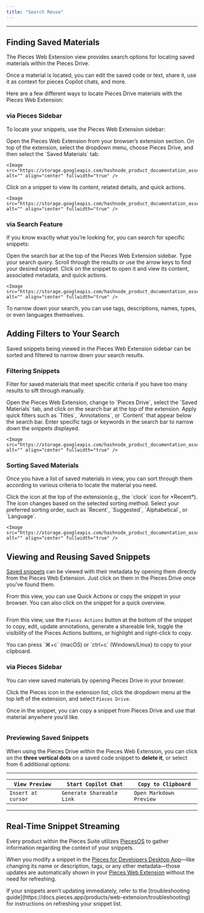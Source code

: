 ```yaml
---
title: "Search Reuse"
---
```


***

## Finding Saved Materials

The Pieces Web Extension view provides search options for locating saved materials within the Pieces Drive.

<Callout type="tip">
  Once a material is located, you can edit the saved code or text, share it, use it as context for pieces Copilot chats, and more.
</Callout>

Here are a few different ways to locate Pieces Drive materials with the Pieces Web Extension:

### via Pieces Sidebar

To locate your snippets, use the Pieces Web Extension sidebar:

<Steps>
  <Step title="Open the Pieces Sidebar">
    Open the Pieces Web Extension from your browser’s extension section.
  </Step>

  <Step title="Navigate to Pieces Drive">
    On top of the extension, select the dropdown menu, choose Pieces Drive, and then select the `Saved Materials` tab.

    <Image src="https://storage.googleapis.com/hashnode_product_documentation_assets/web_extension/pieces_drive/search_reuse/hovering_pieces_copilot.png" alt="" align="center" fullwidth="true" />
  </Step>

  <Step title="Open a Snippet">
    Click on a snippet to view its content, related details, and quick actions.

    <Image src="https://storage.googleapis.com/hashnode_product_documentation_assets/web_extension/pieces_drive/search_reuse/material_open.png" alt="" align="center" fullwidth="true" />
  </Step>
</Steps>

### via Search Feature

If you know exactly what you’re looking for, you can search for specific snippets:

<Steps>
  <Step title="Click the Search Bar">
    Open the search bar at the top of the Pieces Web Extension sidebar.
  </Step>

  <Step title="Enter Your Query">
    Type your search query.
  </Step>

  <Step title="Navigate the Results">
    Scroll through the results or use the arrow keys to find your desired snippet.
  </Step>

  <Step title="Open the Snippet">
    Click on the snippet to open it and view its content, associated metadata, and quick actions.

    <Image src="https://storage.googleapis.com/hashnode_product_documentation_assets/web_extension/pieces_drive/search_reuse/search_for_snippet.gif" alt="" align="center" fullwidth="true" />
  </Step>
</Steps>

<Callout type="tip">
  To narrow down your search, you can use tags, descriptions, names, types, or even languages themselves.
</Callout>

## Adding Filters to Your Search

Saved snippets being viewed in the Pieces Web Extension sidebar can be sorted and filtered to narrow down your search results.

### Filtering Snippets

Filter for saved materials that meet specific criteria if you have too many results to sift through manually.

<Steps>
  <Step title="Click the Search Bar">
    Open the Pieces Web Extension, change to `Pieces Drive`, select the `Saved Materials` tab, and click on the search bar at the top of the extension.
  </Step>

  <Step title="Use Quick Filters">
    Apply quick filters such as `Titles`, `Annotations`, or `Content` that appear below the search bar.
  </Step>

  <Step title="Filter by Tags or Keywords">
    Enter specific tags or keywords in the search bar to narrow down the snippets displayed.

    <Image src="https://storage.googleapis.com/hashnode_product_documentation_assets/web_extension/pieces_drive/search_reuse/filtering_a_snippet.gif" alt="" align="center" fullwidth="true" />
  </Step>
</Steps>

### Sorting Saved Materials

Once you have a list of saved materials in view, you can sort through them according to various criteria to locate the material you need.

<Steps>
  <Step title="Click the Sorting Icon">
    Click the icon at the top of the extension(e.g., the `clock` icon for *Recent*). The icon changes based on the selected sorting method.
  </Step>

  <Step title="Choose Sorting Order">
    Select your preferred sorting order, such as `Recent`, `Suggested`, `Alphabetical`, or `Language`.

    <Image src="https://storage.googleapis.com/hashnode_product_documentation_assets/web_extension/pieces_drive/search_reuse/sorting_snippets.gif" alt="" align="center" fullwidth="true" />
  </Step>
</Steps>

## Viewing and Reusing Saved Snippets

[Saved snippets](https://docs.pieces.app/products/web-extension/drive/save-snippets) can be viewed with their metadata by opening them directly from the Pieces Web Extension. Just click on them in the Pieces Drive once you've found them.

From this view, you can use Quick Actions or copy the snippet in your browser. You can also click on the snippet for a quick overview.

<Image src="https://storage.googleapis.com/hashnode_product_documentation_assets/web_extension/pieces_drive/search_reuse/material_open.png" alt="" align="center" fullwidth="true" />

From this view, use the `Pieces Actions` button at the bottom of the snippet to copy, edit, update annotations, generate a shareable link, toggle the visibility of the Pieces Actions buttons, or highlight and right-click to copy.

<Callout type="tip">
  You can press `⌘+c` (macOS) or `ctrl+c` (Windows/Linux) to copy to your clipboard.
</Callout>

### via Pieces Sidebar

You can view saved materials by opening Pieces Drive in your browser.

Click the Pieces icon in the extension list, click the dropdown menu at the top left of the extension, and select `Pieces Drive`.

Once in the snippet, you can copy a snippet from Pieces Drive and use that material anywhere you’d like.

<Image src="https://storage.googleapis.com/hashnode_product_documentation_assets/web_extension/pieces_drive/search_reuse/copying_snippet.gif" alt="" align="center" fullwidth="true" />

### Previewing Saved Snippets

When using the Pieces Drive within the Pieces Web Extension, you can click on the **three vertical dots** on a saved code snippet to **delete it**, or select from 6 additional options:

***

| `View Preview`     | `Start Copilot Chat`      | `Copy to Clipboard`     |
| ------------------ | ------------------------- | ----------------------- |
| `Insert at cursor` | `Generate Shareable Link` | `Open Markdown Preview` |

***

## Real-Time Snippet Streaming

Every product within the Pieces Suite utilizes [PiecesOS](https://docs.pieces.app/products/core-dependencies/pieces-os) to gather information regarding the context of your snippets.

When you modify a snippet in the <a target="_blank" href="https://docs.pieces.app/products/desktop">Pieces for Developers Desktop App</a>—like changing its name or description, tags, or any other metadata—those updates are automatically shown in your [Pieces Web Extension](https://docs.pieces.app/products/web-extension/get-started#supported-browsers) without the need for refreshing.

<Callout type="tip">
  If your snippets aren’t updating immediately, refer to the [troubleshooting guide](https://docs.pieces.app/products/web-extension/troubleshooting) for instructions on refreshing your snippet list.
</Callout>
